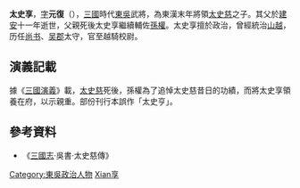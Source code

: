 '''太史享'''，[[表字|字]]'''元復'''（{{bd|？||？||catIdx=Taishi太史享}}），[[三國|三國]]時代[[東吳|東吳]]武將，為東漢末年將領[[太史慈|太史慈]]之子。其父於[[建安|建安]]十一年逝世，父親死後太史享繼續輔佐[[孫權|孫權]]。太史享擅於政治，曾經統治[[山越|山越]]，历任[[尚书|尚书]]、[[吴郡|吴郡]]太守，官至越騎校尉。

==演義記載==
據《[[三國演義|三國演義]]》載，[[太史慈|太史慈]]死後，孫權為了追悼太史慈昔日的功績，而將太史享領養在府，以示親重。部份刊行本誤作「太史亨」。

==參考資料==
*《[[三國志|三國志]]·吳書·太史慈傳》

{{DEFAULTSORT:Taishi太史享}}
[[Category:東吳政治人物|Category:東吳政治人物]]
[[Category:太史姓|Xian享]]